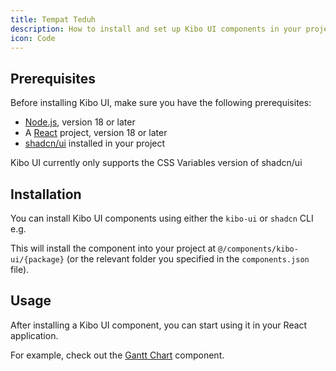 ```yaml
---
title: Tempat Teduh
description: How to install and set up Kibo UI components in your project
icon: Code
---
```


## Prerequisites

Before installing Kibo UI, make sure you have the following prerequisites:

- [Node.js](https://nodejs.org/en/download/), version 18 or later
- A [React](https://reactjs.org/docs/getting-started.html) project, version 18 or later
- [shadcn/ui](https://ui.shadcn.com/) installed in your project

<Callout type="info">
  Kibo UI currently only supports the CSS Variables version of shadcn/ui
</Callout>

## Installation

You can install Kibo UI components using either the `kibo-ui` or `shadcn` CLI e.g.

<Installer packageName="{package}" />

This will install the component into your project at `@/components/kibo-ui/{package}` (or the relevant folder you specified in the `components.json` file).

## Usage

After installing a Kibo UI component, you can start using it in your React application.

For example, check out the [Gantt Chart](/gantt) component.

